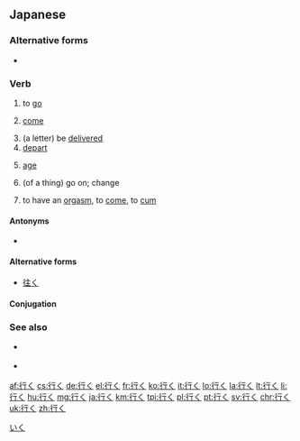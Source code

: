 ==Japanese==
{{ja-kanjitab|ゆ|sort=ゆく|yomi=kun}}
{{ja-kanjitab|い|sort=いく|yomi=kun}}

===Alternative forms===
* {{sense|to orgasm}} {{ja-r|イく}}

===Verb===
{{ja-verb|type=1|いく|ゆく}}

# to [[go]]
#: {{ja-usex|彼は京都に'''行って'''いたようだ。|かれ は きょうと に '''いって''' いた よう だ。|He seems to have '''been''' to Kyoto.}}
#: {{ja-usex|泳ぎに'''行って'''もいい？|およぎ に '''いって''' も い.い？|May I '''go''' swimming?}}
# [[come]]
#: {{ja-usex|今'''行く'''よ！|いま '''いく''' よ！|I'm coming!}}
# (a letter) be [[deliver|delivered]]
# [[depart]]
#: {{ja-usex|'''ゆく'''年くる年。|'''ゆく''' とし くる とし。|A year departing and a year coming.}}
# [[age]]
#: {{ja-usex|彼は年が'''行って'''いる。|かれ は とし が '''いって''' いる。|He is '''old'''.}}
# (of a thing) go on; change
#: {{ja-usex|そう毎度物事はうまく'''行かない'''。|そう まい ど ものごと は うまく '''いかない'''。|Not every time do things '''go''' well.}}
# {{cx|slang|lang=ja}} to have an [[orgasm]], to [[come]], to [[cum]]

====Antonyms====
* {{sense|to come}} {{ja-r|来る|くる}}

====Alternative forms====
* [[往く]]

====Conjugation====
{{ja-verbconj|行く|行か|いか<br>ゆか|ika<br>yuka|行き|いき<br>ゆき|iki<br>yuki|行く|いく<br>ゆく|iku<br>yuku|行く|いく<br>ゆく|iku<br>yuku|行け|いけ<br>ゆけ|ike<br>yuke|行け|いけ<br>ゆけ|ike<br>yuke|行かれる|いかれる<br>ゆかれる|ikareru<br>yukareru|行かせる<br><br>行かす|いかせる<br>ゆかせる<br>いかす<br>ゆかす|ikaseru<br>yukaseru<br>ikasu<br>yukasu|行ける|いける<br>ゆける|ikeru<br>yukeru|[[行こう]]|いこう<br>ゆこう|ikō<br>yukō|[[行かない]]|いかない<br>ゆかない|ikanai<br>yukanai|行かず|いかず<br>ゆかず|ikazu<br>yukazu|行きます|いきます<br>ゆきます|ikimasu<br>yukimasu|[[行った]]|いった|itta|行って|いって|itte|行けば|いけば<br>ゆけば|ikeba<br>yukeba}}

===See also===
* {{ja-r|いらっしゃる}} {{qualifier|honorific}}
* {{ja-r|参る|まいる}} {{qualifier|humble}}

[[Category:1000 Japanese basic words|いく]]
{{attention|ja}}

[[af:行く]]
[[cs:行く]]
[[de:行く]]
[[el:行く]]
[[fr:行く]]
[[ko:行く]]
[[it:行く]]
[[lo:行く]]
[[la:行く]]
[[lt:行く]]
[[li:行く]]
[[hu:行く]]
[[mg:行く]]
[[ja:行く]]
[[km:行く]]
[[tpi:行く]]
[[pl:行く]]
[[pt:行く]]
[[sv:行く]]
[[chr:行く]]
[[uk:行く]]
[[zh:行く]]